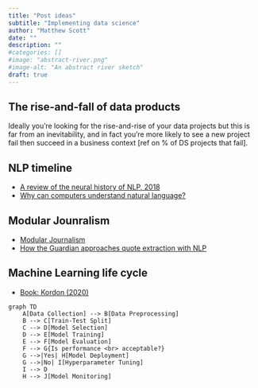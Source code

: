 ```yaml
---
title: "Post ideas"
subtitle: "Implementing data science"
author: "Matthew Scott"
date: ""
description: ""
#categories: []
#image: "abstract-river.png"
#image-alt: "An abstract river sketch"
draft: true
---
```


## The rise-and-fall of data products
Ideally you're looking for the rise-and-rise of your data projects but this is far from an inevitability, and in fact you're more likely to see a new project fail then succeed in a business context [ref on % of DS projects that fail].

## NLP timeline
- [A review of the neural history of NLP, 2018](https://www.ruder.io/a-review-of-the-recent-history-of-nlp/)
- [Why can computers understand natural language?](supplements/why-can-comuters-understand-natural-language.pdf)

## Modular Jounralism
- [Modular Journalism](https://modularjournalism.com/)
- [How the Guardian approaches quote extraction with NLP](https://explosion.ai/blog/guardian)

## Machine Learning life cycle
- [Book: Kordon (2020)](https://link.springer.com/book/10.1007/978-3-030-36375-8)

```mermaid
graph TD
    A[Data Collection] --> B[Data Preprocessing]
    B --> C[Train-Test Split]
    C --> D[Model Selection]
    D --> E[Model Training]
    E --> F[Model Evaluation]
    F --> G{Is performance <br> acceptable?}
    G -->|Yes| H[Model Deployment]
    G -->|No| I[Hyperparameter Tuning]
    I --> D
    H --> J[Model Monitoring]

```

